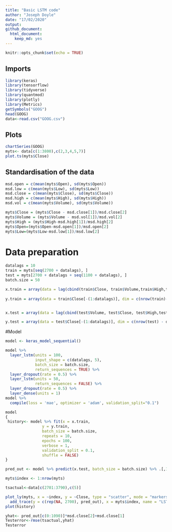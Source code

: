 ```yaml
---
title: "Basic LSTM code"
author: "Joseph Doyle"
date: "17/02/2020"
output: 
github_document:
  html_document: 
    keep_md: yes
---
```


```r
knitr::opts_chunk$set(echo = TRUE)
```

## Imports


```r
library(keras)
library(tensorflow)
library(tidyverse)
library(quantmod)
library(plotly)
library(Metrics)
getSymbols("GOOG")
head(GOOG)
data<-read.csv("GOOG.csv")
```

## Plots


```r
chartSeries(GOOG)
myts<- data[c(1:3800),c(2,3,4,5,7)]
plot.ts(myts$Close)
```
## Standardisation of the data
```r
msd.open = c(mean(myts$Open), sd(myts$Open))
msd.low = c(mean(myts$Low), sd(myts$Low))
msd.close = c(mean(myts$Close), sd(myts$Close))
msd.high = c(mean(myts$High), sd(myts$High))
msd.vol = c(mean(myts$Volume), sd(myts$Volume))

myts$Close = (myts$Close - msd.close[1])/msd.close[2]
myts$Volume = (myts$Volume - msd.vol[1])/msd.vol[2]
myts$High = (myts$High-msd.high[1])/msd.high[2]
myts$Open=(myts$Open-msd.open[1])/msd.open[2]
myts$Low=(myts$Low-msd.low[1])/msd.low[2]
```
# Data preparation
```r
datalags = 10
train = myts[seq(2700 + datalags), ]
test = myts[2700 + datalags + seq(1100 + datalags), ]
batch.size = 50

x.train = array(data = lag(cbind(train$Close, train$Volume,train$High,train$Open,train$Low), datalags)[-(1:datalags), ], dim = c(nrow(train) - datalags,
                                                                                                                                 datalags, 5))
y.train = array(data = train$Close[-(1:datalags)], dim = c(nrow(train)-datalags, 1))


x.test = array(data = lag(cbind(test$Volume, test$Close, test$High,test$Open,test$Low),datalags)[-(1:datalags), ], dim = c(nrow(test) - datalags, datalags, 5))

y.test = array(data = test$Close[-(1:datalags)], dim = c(nrow(test) - datalags, 1))
```
#Model 
```r
model <- keras_model_sequential()

model %>%
  layer_lstm(units = 100,
             input_shape = c(datalags, 5),
             batch_size = batch.size,
             return_sequences = TRUE) %>%
  layer_dropout(rate = 0.5) %>%
  layer_lstm(units = 50,
             return_sequences = FALSE) %>%
  layer_dropout(rate = 0.5) %>%
  layer_dense(units = 1)
model %>%
  compile(loss = 'mae', optimizer = 'adam', validation_split="0.1")

model
{
 history<- model %>% fit(x = x.train,
                y = y.train,
                batch_size = batch.size,
                repeats = 10,
                epochs = 100,
                verbose = 1,
                validation_split = 0.1,
                shuffle = FALSE)
}
```

```r
pred_out <- model %>% predict(x.test, batch_size = batch.size) %>% .[,1]

myts$index <- 1:nrow(myts) 

tsactual<-data[c(2701:3790),c(5)]

plot_ly(myts, x = ~index, y = ~Close, type = "scatter", mode = "markers", color = ~Volume) %>%
  add_trace(y = c(rep(NA, 2700), pred_out), x = myts$index, name = "LSTM prediction", mode = "lines")
plot(history)

yhat<- pred_out[c(0:1090)]*msd.close[2]+msd.close[1]
Testerror<-rmse(tsactual,yhat)
Testerror
```